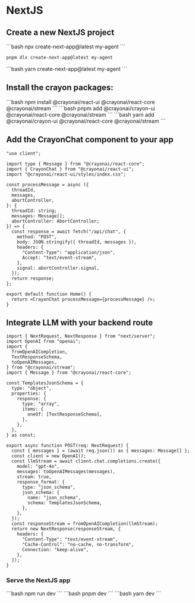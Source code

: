 
# NextJS

## Create a new NextJS project
<Tabs groupId="js-package-manager">
  <TabItem value="npm" label="npm">
  ```bash
  npx create-next-app@latest my-agent
  ```
  </TabItem>
  <TabItem value="pnpm" label="pnpm">

  ```bash
  pnpm dlx create-next-app@latest my-agent
  ```
  </TabItem>

  <TabItem value="yarn" label="yarn">
  ```bash
  yarn create-next-app@latest my-agent
  ```
  </TabItem>
</Tabs>

## Install the crayon packages:

<Tabs groupId="js-package-manager">
  <TabItem value="npm" label="npm">
```bash
npm install @crayonai/react-ui @crayonai/react-core @crayonai/stream
```
  </TabItem>
  <TabItem value="pnpm" label="pnpm">
```bash
pnpm add @crayonai/crayon-ui @crayonai/react-core @crayonai/stream
```
  </TabItem>
  <TabItem value="yarn" label="yarn">
```bash
yarn add @crayonai/crayon-ui @crayonai/react-core @crayonai/stream
```
  </TabItem>
</Tabs>


## Add the CrayonChat component to your app

```tsx title="page.tsx"
"use client";

import type { Message } from "@crayonai/react-core";
import { CrayonChat } from "@crayonai/react-ui";
import "@crayonai/react-ui/styles/index.css";

const processMessage = async ({
  threadId,
  messages,
  abortController,
}: {
  threadId: string;
  messages: Message[];
  abortController: AbortController;
}) => {
  const response = await fetch("/api/chat", {
    method: "POST",
    body: JSON.stringify({ threadId, messages }),
    headers: {
      "Content-Type": "application/json",
      Accept: "text/event-stream",
    },
    signal: abortController.signal,
  });
  return response;
};

export default function Home() {
  return <CrayonChat processMessage={processMessage} />;
}
```

## Integrate LLM with your backend route

```tsx title="api/chat/route.ts"
import { NextRequest, NextResponse } from "next/server";
import OpenAI from "openai";
import {
  fromOpenAICompletion,
  TextResponseSchema,
  toOpenAIMessages,
} from "@crayonai/stream";
import { Message } from "@crayonai/react-core";

const TemplatesJsonSchema = {
  type: "object",
  properties: {
    response: {
      type: "array",
      items: {
        oneOf: [TextResponseSchema],
      },
    },
  },
} as const;

export async function POST(req: NextRequest) {
  const { messages } = (await req.json()) as { messages: Message[] };
  const client = new OpenAI();
  const llmStream = await client.chat.completions.create({
    model: "gpt-4o",
    messages: toOpenAIMessages(messages),
    stream: true,
    response_format: {
      type: "json_schema",
      json_schema: {
        name: "json_schema",
        schema: TemplatesJsonSchema,
      },
    },
  });
  const responseStream = fromOpenAICompletion(llmStream);
  return new NextResponse(responseStream, {
    headers: {
      "Content-Type": "text/event-stream",
      "Cache-Control": "no-cache, no-transform",
      Connection: "keep-alive",
    },
  });
}
```

### Serve the NextJS app

<Tabs groupId="js-package-manager">
  <TabItem value="npm" label="npm">
  ```bash
  npm run dev
    ```
  </TabItem>
  <TabItem value="pnpm" label="pnpm">
  ```bash
  pnpm dev
  ```
  </TabItem>
  <TabItem value="yarn" label="yarn">
  ```bash
  yarn dev
  ```
  </TabItem>
</Tabs>
